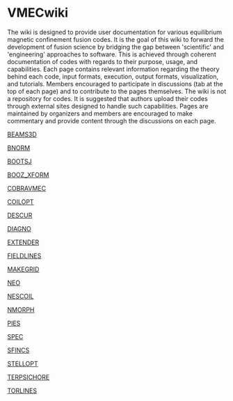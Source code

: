 =VMECwiki= 
{{images/NCSX_art_sm.png|NCSX VMEC Free boundary run with coils"}}

The wiki is designed to provide user documentation for various equilibrium magnetic confinement fusion codes. It is the goal of this wiki to forward the development of fusion science by bridging the gap between 'scientific' and 'engineering' approaches to software. This is achieved through coherent documentation of codes with regards to their purpose, usage, and capabilities. Each page contains relevant information regarding the theory behind each code, input formats, execution, output formats, visualization, and tutorials. Members encouraged to participate in discussions (tab at the top of each page) and to contribute to the pages themselves. The wiki is not a repository for codes. It is suggested that authors upload their codes through external sites designed to handle such capabilities. Pages are maintained by organizers and members are encouraged to make commentary and provide content through the discussions on each page.

[[BEAMS3D]]

[[BNORM]]

[[BOOTSJ]]

[[BOOZ_XFORM]]

[[COBRAVMEC]]

[[COILOPT]]

[[DESCUR]]

[[DIAGNO]]

[[EXTENDER]]

[[FIELDLINES]]

[[MAKEGRID]]

[[NEO]]

[[NESCOIL]]

[[NMORPH]]

[[PIES]]

[[SPEC]]

[[SFINCS]]

[[STELLOPT]]

[[TERPSICHORE]]

[[TORLINES]]
